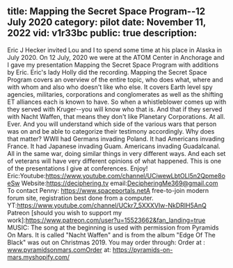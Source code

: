 title: Mapping the Secret Space Program--12 July 2020
category: pilot
date: November 11, 2022
vid: v1r33bc
public: true
description:
---
Eric J Hecker invited Lou and I to spend some time at his place in Alaska in July 2020. On 12 July, 2020 we were at the ATOM Center in Anchorage and I gave my presentation Mapping the Secret Space Program with additions by Eric. Eric's lady Holly did the recording.
Mapping the Secret Space Program covers an overview of the entire topic, who does what, where and with whom and also who doesn't like who else. It covers Earth level spy agencies, militaries, corporations and conglomerates as well as the shifting ET alliances each is known to have.
So when a whistleblower comes up with they served with Kruger--you will know who that is. And that if they served with Nacht Waffen, that means they don't like Planetary Corporations. At all. Ever. And you will understand which side of the various wars that person was on and be able to categorize their testimony accordingly. Why does that matter?
WWII had Germans invading Poland. It had Americans invading France. It had Japanese invading Guam. Americans invading Guadalcanal. All in the same war, doing similar things in very different ways. And each set of veterans will have very different opinions of what happened.
This is one of the presentations I give at conferences. Enjoy!
Eric:Youtube:https://www.youtube.com/channel/UCiwewLbtOLl5n2Qpme8oeSw
Website:https://deciphering.tv
email:DecipheringMe369@gmail.com
To contact Penny:
https://www.spaceportals.netA free-to-join modern forum site, registration best done from a computer.
YT:https://www.youtube.com/channel/UCkr7_5XXXVIw-NkDRIH5AnQ
Patreon [should you wish to support my work]:https://www.patreon.com/user?u=15523662&fan_landing=true
MUSIC:
The song at the beginning is used with permission from Pyramids On Mars.
It is called "Nacht Waffen" and is from the album "Edge Of The Black" was out on Christmas 2019.
You may order through:
Order at : www.pyramidsonmars.comOrder at: https://pyramids-on-mars.myshopify.com/
